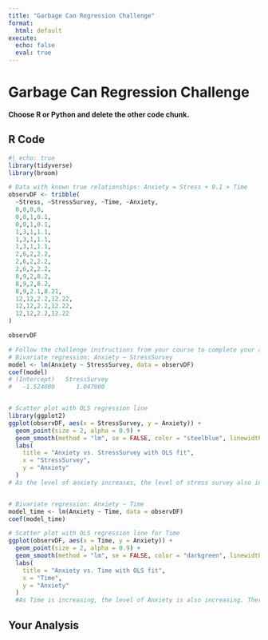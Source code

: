 ```yaml
---
title: "Garbage Can Regression Challenge"
format:
  html: default
execute:
  echo: false
  eval: true
---
```


# Garbage Can Regression Challenge

**Choose R or Python and delete the other code chunk.**

## R Code

```r
#| echo: true
library(tidyverse)
library(broom)

# Data with known true relationships: Anxiety = Stress + 0.1 × Time
observDF <- tribble(
  ~Stress, ~StressSurvey, ~Time, ~Anxiety,
  0,0,0,0,
  0,0,1,0.1,
  0,0,1,0.1,
  1,3,1,1.1,
  1,3,1,1.1,
  1,3,1,1.1,
  2,6,2,2.2,
  2,6,2,2.2,
  2,6,2,2.2,
  8,9,2,8.2,
  8,9,2,8.2,
  8,9,2.1,8.21,
  12,12,2.2,12.22,
  12,12,2.2,12.22,
  12,12,2.2,12.22
)

observDF

# Follow the challenge instructions from your course to complete your analysis.
# Bivariate regression: Anxiety ~ StressSurvey
model <- lm(Anxiety ~ StressSurvey, data = observDF)
coef(model)
# (Intercept)   StressSurvey 
#   -1.524000      1.047000


# Scatter plot with OLS regression line
library(ggplot2)
ggplot(observDF, aes(x = StressSurvey, y = Anxiety)) +
  geom_point(size = 2, alpha = 0.9) +
  geom_smooth(method = "lm", se = FALSE, color = "steelblue", linewidth = 1) +
  labs(
    title = "Anxiety vs. StressSurvey with OLS fit",
    x = "StressSurvey",
    y = "Anxiety"
  )
# As the level of anxiety increases, the level of stress survey also increases.


# Bivariate regression: Anxiety ~ Time
model_time <- lm(Anxiety ~ Time, data = observDF)
coef(model_time)

# Scatter plot with OLS regression line for Time
ggplot(observDF, aes(x = Time, y = Anxiety)) +
  geom_point(size = 2, alpha = 0.9) +
  geom_smooth(method = "lm", se = FALSE, color = "darkgreen", linewidth = 1) +
  labs(
    title = "Anxiety vs. Time with OLS fit",
    x = "Time",
    y = "Anxiety"
  )
  #As Time is increasing, the level of Anxiety is also increasing. There is an extreme outlier on Anxiety. 
```
## Your Analysis

